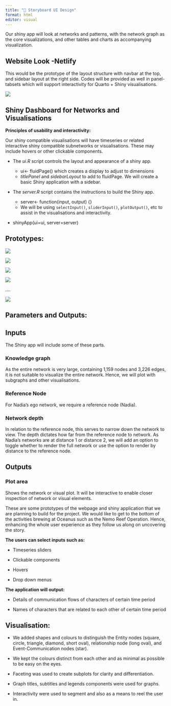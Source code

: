 ```yaml
---
title: "📓 Storyboard UI Design"
format: html
editor: visual
---
```


Our shiny app will look at networks and patterns, with the network graph as the core visualizations, and other tables and charts as accompanying visualization.

## **Website Look -Netlify**

This would be the prototype of the layout structure with navbar at the top, and sidebar layout at the right side. Codes will be provided as well in panel-tabsets which will support interactivity for Quarto + Shiny visualisations.

![](img/Screenshot%202025-06-07%20202656.png)

## **Shiny Dashboard for Networks and Visualisations**

**Principles of usability and interactivity:**

Our shiny compatible visualisations will have timeseries or related interactive shiny compatible subnetworks or visualisations. These may include hovers or other clickable components.

-   The *ui.R* script controls the layout and appearance of a shiny app.

    -   ui\<- fluidPage() which creates a display to adjust to dimensions
    -   *titlePanel* and *sidebarLayout* to add to fluidPage. We will create a basic Shiny application with a sidebar.

-   The *server.R* script contains the instructions to build the Shiny app.

    -   server\<- function(input, output) {}
    -   We will be using `selectInput()`, `sliderInput()`, `plotOutput()`, etc to assist in the visualisations and interactivity.

-   shinyApp(ui=ui, server=server)

## **Prototypes:**

![](images/clipboard-3386053162.png)

![](images/clipboard-397504153.png)

![](images/clipboard-1345057152.png)

![](images/clipboard-2224414510.png)

....

![](images/clipboard-3834786926.png)

## **Parameters and Outputs:**

::: panel-tabset
## Inputs

The Shiny app will include some of these parts.

### Knowledge graph

As the entire network is very large, containing 1,159 nodes and 3,226 edges, it is not suitable to visualize the entire network. Hence, we will plot with subgraphs and other visualisations.

### Reference Node

For Nadia’s ego network, we require a reference node (Nadia).

### Network depth

In relation to the reference node, this serves to narrow down the network to view. The depth dictates how far from the reference node to network. As Nadia’s networks are at distance 1 or distance 2, we will add an option to toggle whether to render the full network or use the option to render by distance to the reference node.

## Outputs

### Plot area

Shows the network or visual plot. It will be interactive to enable closer inspection of network or visual elements.
:::

These are some prototypes of the webpage and shiny application that we are planning to build for the project. We would like to get to the bottom of the activities brewing at Oceanus such as the Nemo Reef Operation. Hence, enhancing the whole user experience as they follow us along on uncovering the story.

**The users can select inputs such as:**

-   Timeseries sliders

-   Clickable components

-   Hovers

-   Drop down menus

**The application will output:**

-   Details of communication flows of characters of certain time period

-   Names of characters that are related to each other of certain time period

## **Visualisation:**

-   We added shapes and colours to distinguish the Entity nodes (square, circle, triangle, diamond, short oval), relationship node (long oval), and Event-Communication nodes (star).

-   We kept the colours distinct from each other and as minimal as possible to be easy on the eyes.

-   Faceting was used to create subplots for clarity and differentiation.

-   Graph titles, subtitles and legends components were used for graphs.

-   Interactivity were used to segment and also as a means to reel the user in.
